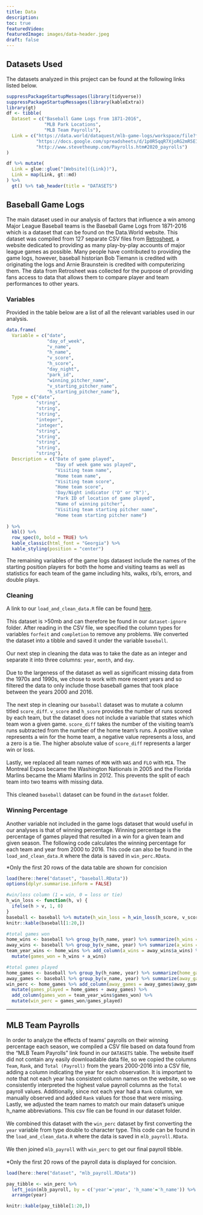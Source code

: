 ```yaml
---
title: Data
description:
toc: true
featuredVideo:
featuredImage: images/data-header.jpeg
draft: false
---
```


## Datasets Used

The datasets analyzed in this project can be found at the following links listed below.

```r
suppressPackageStartupMessages(library(tidyverse))
suppressPackageStartupMessages(library(kableExtra))
library(gt)
df <- tibble(
  Dataset = c("Baseball Game Logs from 1871-2016", 
              "MLB Park Locations",
              "MLB Team Payrolls"),
  Link = c("https://data.world/dataquest/mlb-game-logs/workspace/file?filename=game_logs.csv",
           "https://docs.google.com/spreadsheets/d/1p0R5qqR7XjoRG2mR5E1D_trlygHSqMOUdMgMpzq0gjU/htmlview",
           "http://www.stevetheump.com/Payrolls.htm#2020_payrolls")
)

df %>% mutate(
  Link = glue::glue("[Website]({Link})"),
  Link = map(Link, gt::md)
) %>% 
  gt() %>% tab_header(title = "DATASETS")

```


## Baseball Game Logs

The main dataset used in our analysis of factors that influence a win among Major League Baseball teams is the Baseball Game Logs from 1871-2016 which is a dataset that can be found on the Data.World website. This dataset was compiled from 127 separate CSV files from [Retrosheet](https://www.retrosheet.org), a website dedicated to providing as many play-by-play accounts of major league games as possible. Many people have contributed to providing the game logs, however, baseball historian Bob Tiemann is credited with originating the logs and Arnie Braunstein is credited with computerizing them. The data from Retrosheet was collected for the purpose of providing fans access to data that allows them to compare player and team performances to other years. 

### Variables

Provided in the table below are a list of all the relevant variables used in our analysis.

```r
data.frame(
  Variable = c("date",
               "day_of_week",
               "v_name",
               "h_name",
               "v_score",
               "h_score",
               "day_night",
               "park_id",
               "winning_pitcher_name",
               "v_starting_pitcher_name",
               "h_starting_pitcher_name"),
  Type = c("date",
           "string",
           "string",
           "string",
           "integer",
           "integer",
           "string",
           "string",
           "string",
           "string",
           "string"),
  Description = c("Date of game played",
                  "Day of week game was played",
                  "Visiting team name",
                  "Home team name",
                  "Visiting team score",
                  "Home team score",
                  'Day/Night indicator ("D" or "N")',
                  "Park ID of location of game played",
                  "Name of winning pitcher",
                  "Visiting team starting pitcher name",
                  "Home team starting pitcher name")
        
) %>% 
  kbl() %>% 
  row_spec(0, bold = TRUE) %>% 
  kable_classic(html_font = "Georgia") %>% 
  kable_styling(position = "center")

```

The remaining variables of the game logs datasest include the names of the starting position players for both the home and visiting teams as well as statistics for each team of the game including hits, walks, rbi's, errors, and double plays. 

### Cleaning

A link to our `load_and_clean_data.R` file can be found [here](/load_and_clean_data.R).\
\
This dataset is >50mb and can therefore be found in our `dataset-ignore` folder. After reading in the CSV file, we specified the column types for variables `forfeit` and `completion` to remove any problems. We converted the dataset into a tibble and saved it under the variable `baseball`.\
\
Our next step in cleaning the data was to take the date as an integer and separate it into three columns: `year`, `month`, and `day`.\
\
Due to the largeness of the dataset as well as significant missing data from the 1970s and 1990s, we chose to work with more recent years and so filtered the data to only include those baseball games that took place between the years 2000 and 2016.\
\
The next step in cleaning our `baseball` dataset was to mutate a column titled `score_diff`. `v_score` and `h_score` provides the number of runs scored by each team, but the dataset does not include a variable that states which team won a given game. `score_diff` takes the number of the visiting team's runs subtracted from the number of the home team's runs. A positive value represents a win for the home team, a negative value represents a loss, and a zero is a tie. The higher absolute value of `score_diff` represents a larger win or loss.\
\
Lastly, we replaced all team names of `MON` with `WAS` and `FLO` with `MIA`. The Montreal Expos became the Washington Nationals in 2005 and the Florida Marlins became the Miami Marlins in 2012. This prevents the split of each team into two teams with missing data.\
\
This cleaned `baseball` dataset can be found in the `dataset` folder. 

### Winning Percentage

Another variable not included in the game logs dataset that would useful in our analyses is that of winning percentage. Winning percentage is the percentage of games played that resulted in a win for a given team and given season. The following code calculates the winning percentage for each team and year from 2000 to 2016. This code can also be found in the `load_and_clean_data.R` where the data is saved in `win_perc.RData`.

*Only the first 20 rows of the data table are shown for concision
```r
load(here::here("dataset", "baseball.RData"))
options(dplyr.summarise.inform = FALSE)

#win/loss column (1 = win, 0 = loss or tie)
h_win_loss <- function(h, v) {
  ifelse(h > v, 1, 0)
}
baseball <- baseball %>% mutate(h_win_loss = h_win_loss(h_score, v_score))
knitr::kable(baseball[1:20,])

#total games won
home_wins <- baseball %>% group_by(h_name, year) %>% summarize(h_wins = sum(h_win_loss == 1))
away_wins <- baseball %>% group_by(v_name, year) %>% summarize(a_wins = sum(h_win_loss == 0))
team_year_wins <- home_wins %>% add_column(a_wins = away_wins$a_wins) %>% 
  mutate(games_won = h_wins + a_wins)

#total games played
home_games <- baseball %>% group_by(h_name, year) %>% summarize(home_games = n())
away_games <- baseball %>% group_by(v_name, year) %>% summarize(away_games = n())
win_perc <- home_games %>% add_column(away_games = away_games$away_games) %>% 
  mutate(games_played = home_games + away_games) %>% 
  add_column(games_won = team_year_wins$games_won) %>% 
  mutate(win_perc = games_won/games_played)
```

----
## MLB Team Payrolls
In order to analyze the effects of teams' payrolls on their winning percentage each season, we compiled a CSV file based on data found from the "MLB Team Payrolls" link found in our `DATASETS` table. The website itself did not contain any easily downloadable data file, so we copied the columns `Team`, `Rank`, and `Total (Payroll)` from the years 2000-2016 into a CSV file, adding a column indicating the year for each observation. It is important to note that not each year has consistent column names on the website, so we consistently interpreted the highest value payroll columns as the `Total` payroll values. Additionally, since not each year had a `Rank` column, we manually observed and added `Rank` values for those that were missing. Lastly, we adjusted the team names to match our main dataset's unique h_name abbreviations. This csv file can be found in our dataset folder.\
\
We combined this dataset with the `win_perc` dataset by first converting the `year` variable from type double to character type. This code can be found in the `load_and_clean_data.R` where the data is saved in `mlb_payroll.RData`.\
\
We then joined `mlb_payroll` with `win_perc` to get our final payroll tibble.\
\
*Only the first 20 rows of the payroll data is displayed for concision.

```r
load(here::here("dataset", "mlb_payroll.RData"))

pay_tibble <- win_perc %>% 
  left_join(mlb_payroll, by = c('year'='year', 'h_name'='h_name')) %>% 
  arrange(year)

knitr::kable(pay_tibble[1:20,])

```

